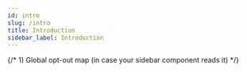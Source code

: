 ```yaml
---
id: intro
slug: /intro
title: Introduction
sidebar_label: Introduction
---
```


{/* 1) Global opt-out map (in case your sidebar component reads it) */}
<script
  dangerouslySetInnerHTML={{
    __html:
      'window.__LUX_HIDE_STARS = Object.assign({}, window.__LUX_HIDE_STARS, { intro: true });',
  }}
/>

{/* 2) Hard DOM fallback: hide stars/gauge next to the INTRO link in the sidebar */}
<script
  dangerouslySetInnerHTML={{
    __html: `(function () {
      function hideIntroStars() {
        try {
          // Match common hrefs that point to the intro doc
          var selectors = [
            'a.menu__link[href="/"]',
            'a.menu__link[href="/docs/"]',
            'a.menu__link[href="/docs"]',
            'a.menu__link[href*="/docs/intro"]'
          ];
          var links = document.querySelectorAll(selectors.join(','));
          links.forEach(function (a) {
            // Our sidebar star wrapper is the immediate container <div> wrapping the link
            var wrapper = a.closest('div');
            if (!wrapper) return;
            var stars = wrapper.querySelector('.lux-stars');
            if (stars) stars.style.display = 'none';
            var gauge = wrapper.querySelector('.lux-gauge');
            if (gauge) gauge.style.display = 'none';
          });
        } catch (e) { /* noop */ }
      }
      if (document.readyState !== 'loading') hideIntroStars();
      else document.addEventListener('DOMContentLoaded', hideIntroStars);
      // Also run after client-side nav
      document.addEventListener('docusaurus.routeDidUpdate', hideIntroStars);
    })();`,
  }}
/>

<div
  style={{
    position: 'fixed',
    top: 'var(--ifm-navbar-height)',
    left: 'var(--doc-sidebar-width, 300px)',
    right: 0,
    bottom: 0,
    backgroundImage: 'url(/img/blue-background.jpg)',
    backgroundSize: 'cover',
    backgroundPosition: 'center',
    backgroundRepeat: 'no-repeat',
    zIndex: -1,
  }}
/>

<div
  style={{
    position: 'fixed',
    top: 'var(--ifm-navbar-height)',
    left: 'var(--doc-sidebar-width, 300px)',
    right: 0,
    bottom: 0,
    background:
      'radial-gradient(1200px 800px at 50% 40%, rgba(2,12,24,0.25) 0%, rgba(2,12,24,0.6) 55%, rgba(2,12,24,0.85) 100%)',
    zIndex: -1,
  }}
/>

<div
  style={{
    position: 'relative',
    display: 'flex',
    flexDirection: 'column',
    alignItems: 'center',
    justifyContent: 'center',
    minHeight: 'calc(100vh - var(--ifm-navbar-height))',
    padding: '3rem 1rem',
    textAlign: 'center',
  }}
>
  <h1 style={{ color: 'gold', fontWeight: 800, fontSize: '2.8rem', marginBottom: '1rem' }}>
    Welcome to QuantDevDocs 🧠
  </h1>

  <div
    style={{
      color: '#e8eef6',
      maxWidth: 640,
      marginTop: '0.5rem',
      textAlign: 'left',
      background: 'rgba(2,12,24,0.45)',
      border: '1px solid rgba(212,175,55,0.25)',
      borderRadius: 12,
      padding: '1rem 1.25rem',
      boxShadow: '0 0 20px rgba(212,175,55,0.15)',
    }}
  >
    <h2 style={{ marginTop: 0 }}>Get Started</h2>
    <ul>
      <li><a href="/docs/git/git">Git Basics</a></li>
      <li><a href="/docs/project-kickstarters/python-basic">Project KickStarters Guide</a></li>
      <li><a href="/docs/finance/Actions-indices">Finance — Actions &amp; Indices</a></li>
    </ul>
  </div>
</div>
